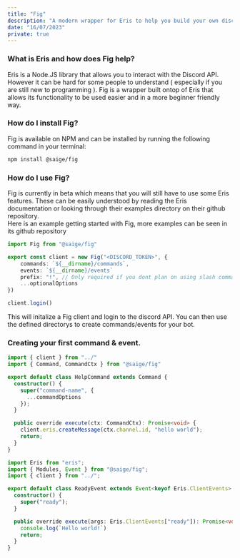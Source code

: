 ```yaml
---
title: "Fig"
description: "A modern wrapper for Eris to help you build your own discord bots."
date: "16/07/2023"
private: true
---
```



### What is Eris and how does Fig help?

Eris is a Node.JS library that allows you to interact with the Discord API. However it can be hard for some people to understand ( especially if you are still new to programming ). Fig is a wrapper built ontop of Eris that allows its functionality to be used easier and in a more beginner friendly way.

### How do I install Fig?

Fig is available on NPM and can be installed by running the following command in your terminal:

```bash
npm install @saige/fig
```

### How do I use Fig?

Fig is currently in beta which means that you will still have to use some Eris features. These can be easily understood by reading the Eris documentation or looking through their examples directory on their <Link href="https://github.com/abalabahaha/eris/tree/dev/examples">github repository</Link>.
<br/>
Here is an example getting started with Fig, more examples can be seen in its <Link href="https://github.com/saigees/fig">github repository</Link>

```ts
import Fig from "@saige/fig"

export const client = new Fig("<DISCORD_TOKEN>", {
    commands: `${__dirname}/commands`,
    events: `${__dirname}/events`
    prefix: "!", // Only required if you dont plan on using slash commands.
    ...optionalOptions
})

client.login()
```

This will initalize a Fig client and login to the discord API. You can then use the defined directorys to create commands/events for your bot.


### Creating your first command & event.


```ts
import { client } from "../"
import { Command, CommandCtx } from "@saige/fig"

export default class HelpCommand extends Command {
  constructor() {
    super("command-name", {
      ...commandOptions
    });
  }

  public override execute(ctx: CommandCtx): Promise<void> {
    client.eris.createMessage(ctx.channel.id, "hello world");
    return;
  }
}
```


```ts
import Eris from "eris";
import { Modules, Event } from "@saige/fig";
import { client } from "../";

export default class ReadyEvent extends Event<keyof Eris.ClientEvents> {
  constructor() {
    super("ready");
  }

  public override execute(args: Eris.ClientEvents["ready"]): Promise<void> {
    console.log(`Hello world!`)
    return;
  }
}
```